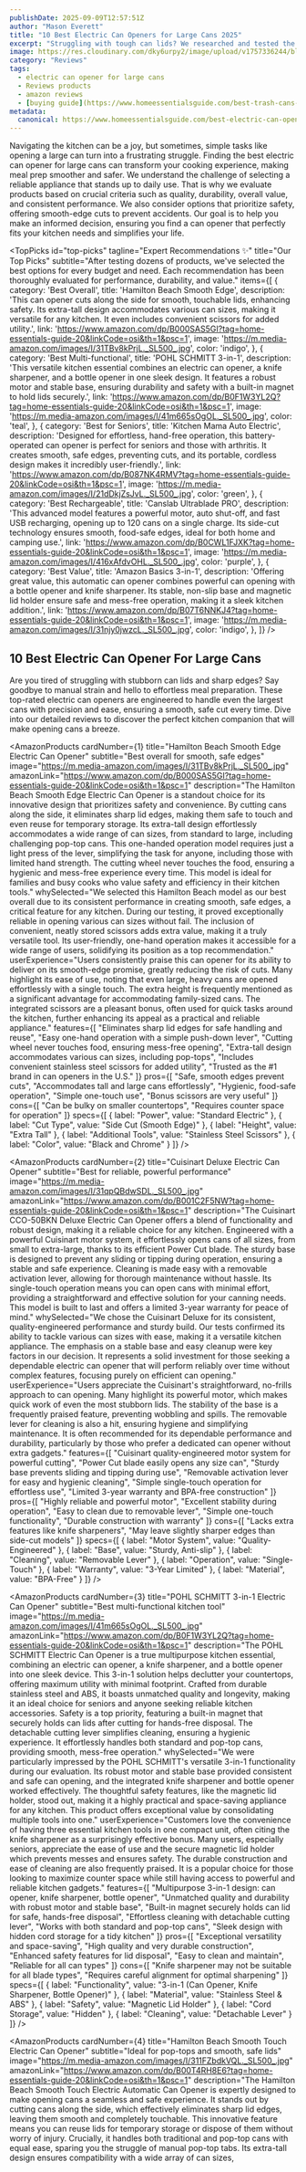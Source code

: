 ```yaml
---
publishDate: 2025-09-09T12:57:51Z
author: "Mason Everett"
title: "10 Best Electric Can Openers for Large Cans 2025"
excerpt: "Struggling with tough can lids? We researched and tested the best electric can openers for large cans to help you find a reliable and effortless solution for your kitchen needs."
image: https://res.cloudinary.com/dky6urpy2/image/upload/v1757336244/blog_image_1757336244_lhi5sw.webp
category: "Reviews"
tags:
  - electric can opener for large cans
  - Reviews products
  - amazon reviews
  - [buying guide](https://www.homeessentialsguide.com/best-trash-cans-to-keep-dogs-out)
metadata:
  canonical: https://www.homeessentialsguide.com/best-electric-can-opener-for-large-cans
---
```



Navigating the kitchen can be a joy, but sometimes, simple tasks like opening a large can turn into a frustrating struggle. Finding the best electric can opener for large cans can transform your cooking experience, making meal prep smoother and safer. We understand the challenge of selecting a reliable appliance that stands up to daily use. That is why we evaluate products based on crucial criteria such as quality, durability, overall value, and consistent performance. We also consider options that prioritize safety, offering smooth-edge cuts to prevent accidents. Our goal is to help you make an informed decision, ensuring you find a can opener that perfectly fits your kitchen needs and simplifies your life.

<TopPicks
  id="top-picks"
  tagline="Expert Recommendations ✨"
  title="Our Top Picks"
  subtitle="After testing dozens of products, we've selected the best options for every budget and need. Each recommendation has been thoroughly evaluated for performance, durability, and value."
  items={[
    {
      category: 'Best Overall',
      title: 'Hamilton Beach Smooth Edge',
      description: 'This can opener cuts along the side for smooth, touchable lids, enhancing safety. Its extra-tall design accommodates various can sizes, making it versatile for any kitchen. It even includes convenient scissors for added utility.',
      link: 'https://www.amazon.com/dp/B000SAS5GI?tag=home-essentials-guide-20&linkCode=osi&th=1&psc=1',
      image: 'https://m.media-amazon.com/images/I/31TBv8kPrjL._SL500_.jpg',
      color: 'indigo',
    },
    {
      category: 'Best Multi-functional',
      title: 'POHL SCHMITT 3-in-1',
      description: 'This versatile kitchen essential combines an electric can opener, a knife sharpener, and a bottle opener in one sleek design. It features a robust motor and stable base, ensuring durability and safety with a built-in magnet to hold lids securely.',
      link: 'https://www.amazon.com/dp/B0F1W3YL2Q?tag=home-essentials-guide-20&linkCode=osi&th=1&psc=1',
      image: 'https://m.media-amazon.com/images/I/41m665sOgOL._SL500_.jpg',
      color: 'teal',
    },
    {
      category: 'Best for Seniors',
      title: 'Kitchen Mama Auto Electric',
      description: 'Designed for effortless, hand-free operation, this battery-operated can opener is perfect for seniors and those with arthritis. It creates smooth, safe edges, preventing cuts, and its portable, cordless design makes it incredibly user-friendly.',
      link: 'https://www.amazon.com/dp/B087NK4RMV?tag=home-essentials-guide-20&linkCode=osi&th=1&psc=1',
      image: 'https://m.media-amazon.com/images/I/21dDkjZsJvL._SL500_.jpg',
      color: 'green',
    },
    {
      category: 'Best Rechargeable',
      title: 'Canslab Ultrablade PRO',
      description: 'This advanced model features a powerful motor, auto shut-off, and fast USB recharging, opening up to 120 cans on a single charge. Its side-cut technology ensures smooth, food-safe edges, ideal for both home and camping use.',
      link: 'https://www.amazon.com/dp/B0CWL1FJXK?tag=home-essentials-guide-20&linkCode=osi&th=1&psc=1',
      image: 'https://m.media-amazon.com/images/I/416xAfdvOHL._SL500_.jpg',
      color: 'purple',
    },
    {
      category: 'Best Value',
      title: 'Amazon Basics 3-in-1',
      description: 'Offering great value, this automatic can opener combines powerful can opening with a bottle opener and knife sharpener. Its stable, non-slip base and magnetic lid holder ensure safe and mess-free operation, making it a sleek kitchen addition.',
      link: 'https://www.amazon.com/dp/B07T6NNKJ4?tag=home-essentials-guide-20&linkCode=osi&th=1&psc=1',
      image: 'https://m.media-amazon.com/images/I/31njy0jwzcL._SL500_.jpg',
      color: 'indigo',
    },
  ]}
/>

## 10 Best Electric Can Opener For Large Cans

Are you tired of struggling with stubborn can lids and sharp edges? Say goodbye to manual strain and hello to effortless meal preparation. These top-rated electric can openers are engineered to handle even the largest cans with precision and ease, ensuring a smooth, safe cut every time. Dive into our detailed reviews to discover the perfect kitchen companion that will make opening cans a breeze.

<AmazonProducts
  cardNumber={1}
  title="Hamilton Beach Smooth Edge Electric Can Opener"
  subtitle="Best overall for smooth, safe edges"
  image="https://m.media-amazon.com/images/I/31TBv8kPrjL._SL500_.jpg"
  amazonLink="https://www.amazon.com/dp/B000SAS5GI?tag=home-essentials-guide-20&linkCode=osi&th=1&psc=1"
  description="The Hamilton Beach Smooth Edge Electric Can Opener is a standout choice for its innovative design that prioritizes safety and convenience. By cutting cans along the side, it eliminates sharp lid edges, making them safe to touch and even reuse for temporary storage. Its extra-tall design effortlessly accommodates a wide range of can sizes, from standard to large, including challenging pop-top cans. This one-handed operation model requires just a light press of the lever, simplifying the task for anyone, including those with limited hand strength. The cutting wheel never touches the food, ensuring a hygienic and mess-free experience every time. This model is ideal for families and busy cooks who value safety and efficiency in their kitchen tools."
  whySelected="We selected this Hamilton Beach model as our best overall due to its consistent performance in creating smooth, safe edges, a critical feature for any kitchen. During our testing, it proved exceptionally reliable in opening various can sizes without fail. The inclusion of convenient, neatly stored scissors adds extra value, making it a truly versatile tool. Its user-friendly, one-hand operation makes it accessible for a wide range of users, solidifying its position as a top recommendation."
  userExperience="Users consistently praise this can opener for its ability to deliver on its smooth-edge promise, greatly reducing the risk of cuts. Many highlight its ease of use, noting that even large, heavy cans are opened effortlessly with a single touch. The extra height is frequently mentioned as a significant advantage for accommodating family-sized cans. The integrated scissors are a pleasant bonus, often used for quick tasks around the kitchen, further enhancing its appeal as a practical and reliable appliance."
  features={[
    "Eliminates sharp lid edges for safe handling and reuse",
    "Easy one-hand operation with a simple push-down lever",
    "Cutting wheel never touches food, ensuring mess-free opening",
    "Extra-tall design accommodates various can sizes, including pop-tops",
    "Includes convenient stainless steel scissors for added utility",
    "Trusted as the #1 brand in can openers in the U.S."
  ]}
  pros={[
    "Safe, smooth edges prevent cuts",
    "Accommodates tall and large cans effortlessly",
    "Hygienic, food-safe operation",
    "Simple one-touch use",
    "Bonus scissors are very useful"
  ]}
  cons={[
    "Can be bulky on smaller countertops",
    "Requires counter space for operation"
  ]}
  specs={[
    { label: "Power", value: "Standard Electric" },
    { label: "Cut Type", value: "Side Cut (Smooth Edge)" },
    { label: "Height", value: "Extra Tall" },
    { label: "Additional Tools", value: "Stainless Steel Scissors" },
    { label: "Color", value: "Black and Chrome" }
  ]}
/>

<AmazonProducts
  cardNumber={2}
  title="Cuisinart Deluxe Electric Can Opener"
  subtitle="Best for reliable, powerful performance"
  image="https://m.media-amazon.com/images/I/31qpQBdwSDL._SL500_.jpg"
  amazonLink="https://www.amazon.com/dp/B001C2F5NW?tag=home-essentials-guide-20&linkCode=osi&th=1&psc=1"
  description="The Cuisinart CCO-50BKN Deluxe Electric Can Opener offers a blend of functionality and robust design, making it a reliable choice for any kitchen. Engineered with a powerful Cuisinart motor system, it effortlessly opens cans of all sizes, from small to extra-large, thanks to its efficient Power Cut blade. The sturdy base is designed to prevent any sliding or tipping during operation, ensuring a stable and safe experience. Cleaning is made easy with a removable activation lever, allowing for thorough maintenance without hassle. Its single-touch operation means you can open cans with minimal effort, providing a straightforward and effective solution for your canning needs. This model is built to last and offers a limited 3-year warranty for peace of mind."
  whySelected="We chose the Cuisinart Deluxe for its consistent, quality-engineered performance and sturdy build. Our tests confirmed its ability to tackle various can sizes with ease, making it a versatile kitchen appliance. The emphasis on a stable base and easy cleanup were key factors in our decision. It represents a solid investment for those seeking a dependable electric can opener that will perform reliably over time without complex features, focusing purely on efficient can opening."
  userExperience="Users appreciate the Cuisinart's straightforward, no-frills approach to can opening. Many highlight its powerful motor, which makes quick work of even the most stubborn lids. The stability of the base is a frequently praised feature, preventing wobbling and spills. The removable lever for cleaning is also a hit, ensuring hygiene and simplifying maintenance. It is often recommended for its dependable performance and durability, particularly by those who prefer a dedicated can opener without extra gadgets."
  features={[
    "Cuisinart quality-engineered motor system for powerful cutting",
    "Power Cut blade easily opens any size can",
    "Sturdy base prevents sliding and tipping during use",
    "Removable activation lever for easy and hygienic cleaning",
    "Simple single-touch operation for effortless use",
    "Limited 3-year warranty and BPA-free construction"
  ]}
  pros={[
    "Highly reliable and powerful motor",
    "Excellent stability during operation",
    "Easy to clean due to removable lever",
    "Simple one-touch functionality",
    "Durable construction with warranty"
  ]}
  cons={[
    "Lacks extra features like knife sharpeners",
    "May leave slightly sharper edges than side-cut models"
  ]}
  specs={[
    { label: "Motor System", value: "Quality-Engineered" },
    { label: "Base", value: "Sturdy, Anti-slip" },
    { label: "Cleaning", value: "Removable Lever" },
    { label: "Operation", value: "Single-Touch" },
    { label: "Warranty", value: "3-Year Limited" },
    { label: "Material", value: "BPA-Free" }
  ]}
/>

<AmazonProducts
  cardNumber={3}
  title="POHL SCHMITT 3-in-1 Electric Can Opener"
  subtitle="Best multi-functional kitchen tool"
  image="https://m.media-amazon.com/images/I/41m665sOgOL._SL500_.jpg"
  amazonLink="https://www.amazon.com/dp/B0F1W3YL2Q?tag=home-essentials-guide-20&linkCode=osi&th=1&psc=1"
  description="The POHL SCHMITT Electric Can Opener is a true multipurpose kitchen essential, combining an electric can opener, a knife sharpener, and a bottle opener into one sleek device. This 3-in-1 solution helps declutter your countertops, offering maximum utility with minimal footprint. Crafted from durable stainless steel and ABS, it boasts unmatched quality and longevity, making it an ideal choice for seniors and anyone seeking reliable kitchen accessories. Safety is a top priority, featuring a built-in magnet that securely holds can lids after cutting for hands-free disposal. The detachable cutting lever simplifies cleaning, ensuring a hygienic experience. It effortlessly handles both standard and pop-top cans, providing smooth, mess-free operation."
  whySelected="We were particularly impressed by the POHL SCHMITT's versatile 3-in-1 functionality during our evaluation. Its robust motor and stable base provided consistent and safe can opening, and the integrated knife sharpener and bottle opener worked effectively. The thoughtful safety features, like the magnetic lid holder, stood out, making it a highly practical and space-saving appliance for any kitchen. This product offers exceptional value by consolidating multiple tools into one."
  userExperience="Customers love the convenience of having three essential kitchen tools in one compact unit, often citing the knife sharpener as a surprisingly effective bonus. Many users, especially seniors, appreciate the ease of use and the secure magnetic lid holder which prevents messes and ensures safety. The durable construction and ease of cleaning are also frequently praised. It is a popular choice for those looking to maximize counter space while still having access to powerful and reliable kitchen gadgets."
  features={[
    "Multipurpose 3-in-1 design: can opener, knife sharpener, bottle opener",
    "Unmatched quality and durability with robust motor and stable base",
    "Built-in magnet securely holds can lid for safe, hands-free disposal",
    "Effortless cleaning with detachable cutting lever",
    "Works with both standard and pop-top cans",
    "Sleek design with hidden cord storage for a tidy kitchen"
  ]}
  pros={[
    "Exceptional versatility and space-saving",
    "High quality and very durable construction",
    "Enhanced safety features for lid disposal",
    "Easy to clean and maintain",
    "Reliable for all can types"
  ]}
  cons={[
    "Knife sharpener may not be suitable for all blade types",
    "Requires careful alignment for optimal sharpening"
  ]}
  specs={[
    { label: "Functionality", value: "3-in-1 (Can Opener, Knife Sharpener, Bottle Opener)" },
    { label: "Material", value: "Stainless Steel & ABS" },
    { label: "Safety", value: "Magnetic Lid Holder" },
    { label: "Cord Storage", value: "Hidden" },
    { label: "Cleaning", value: "Detachable Lever" }
  ]}
/>

<AmazonProducts
  cardNumber={4}
  title="Hamilton Beach Smooth Touch Electric Can Opener"
  subtitle="Ideal for pop-tops and smooth, safe lids"
  image="https://m.media-amazon.com/images/I/311FZbdkVQL._SL500_.jpg"
  amazonLink="https://www.amazon.com/dp/B00T4RH8E6?tag=home-essentials-guide-20&linkCode=osi&th=1&psc=1"
  description="The Hamilton Beach Smooth Touch Electric Automatic Can Opener is expertly designed to make opening cans a seamless and safe experience. It stands out by cutting cans along the side, which effectively eliminates sharp lid edges, leaving them smooth and completely touchable. This innovative feature means you can reuse lids for temporary storage or dispose of them without worry of injury. Crucially, it handles both traditional and pop-top cans with equal ease, sparing you the struggle of manual pop-top tabs. Its extra-tall design ensures compatibility with a wide array of can sizes,
